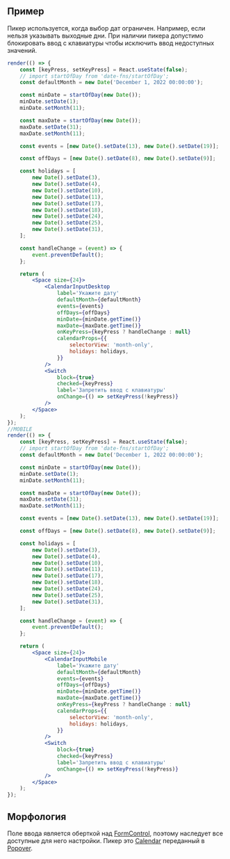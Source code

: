 ## Пример

Пикер используется, когда выбор дат ограничен. Например, если нельзя указывать выходные дни.
При наличии пикера допустимо блокировать ввод с клавиатуры чтобы исключить ввод недоступных значений.

```jsx live mobileHeight=640
render(() => {
    const [keyPress, setKeyPress] = React.useState(false);
    // import startOfDay from 'date-fns/startOfDay';
    const defaultMonth = new Date('December 1, 2022 00:00:00');

    const minDate = startOfDay(new Date());
    minDate.setDate(1);
    minDate.setMonth(11);

    const maxDate = startOfDay(new Date());
    maxDate.setDate(31);
    maxDate.setMonth(11);

    const events = [new Date().setDate(13), new Date().setDate(19)];

    const offDays = [new Date().setDate(8), new Date().setDate(9)];

    const holidays = [
        new Date().setDate(3),
        new Date().setDate(4),
        new Date().setDate(10),
        new Date().setDate(11),
        new Date().setDate(17),
        new Date().setDate(18),
        new Date().setDate(24),
        new Date().setDate(25),
        new Date().setDate(31),
    ];

    const handleChange = (event) => {
        event.preventDefault();
    };

    return (
        <Space size={24}>
            <CalendarInputDesktop
                label='Укажите дату'
                defaultMonth={defaultMonth}
                events={events}
                offDays={offDays}
                minDate={minDate.getTime()}
                maxDate={maxDate.getTime()}
                onKeyPress={keyPress ? handleChange : null}
                calendarProps={{
                    selectorView: 'month-only',
                    holidays: holidays,
                }}
            />
            <Switch
                block={true}
                checked={keyPress}
                label='Запретить ввод с клавиатуры'
                onChange={() => setKeyPress(!keyPress)}
            />
        </Space>
    );
});
//MOBILE
render(() => {
    const [keyPress, setKeyPress] = React.useState(false);
    // import startOfDay from 'date-fns/startOfDay';
    const defaultMonth = new Date('December 1, 2022 00:00:00');

    const minDate = startOfDay(new Date());
    minDate.setDate(1);
    minDate.setMonth(11);

    const maxDate = startOfDay(new Date());
    maxDate.setDate(31);
    maxDate.setMonth(11);

    const events = [new Date().setDate(13), new Date().setDate(19)];

    const offDays = [new Date().setDate(8), new Date().setDate(9)];

    const holidays = [
        new Date().setDate(3),
        new Date().setDate(4),
        new Date().setDate(10),
        new Date().setDate(11),
        new Date().setDate(17),
        new Date().setDate(18),
        new Date().setDate(24),
        new Date().setDate(25),
        new Date().setDate(31),
    ];

    const handleChange = (event) => {
        event.preventDefault();
    };

    return (
        <Space size={24}>
            <CalendarInputMobile
                label='Укажите дату'
                defaultMonth={defaultMonth}
                events={events}
                offDays={offDays}
                minDate={minDate.getTime()}
                maxDate={maxDate.getTime()}
                onKeyPress={keyPress ? handleChange : null}
                calendarProps={{
                    selectorView: 'month-only',
                    holidays: holidays,
                }}
            />
            <Switch
                block={true}
                checked={keyPress}
                label='Запретить ввод с клавиатуры'
                onChange={() => setKeyPress(!keyPress)}
            />
        </Space>
    );
});
```

## Морфология

Поле ввода является оберткой над [FormControl](/docs/formcontrol--form-control),
поэтому наследует все доступные для него настройки. Пикер это
[Calendar](/docs/calendar--calendar) переданный в [Popover](/docs/popover--popover).
